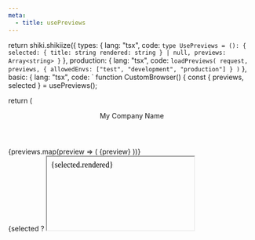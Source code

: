 ```yaml
---
meta:
  - title: usePreviews
---
```



  return shiki.shikiize({
    types: {
      lang: "tsx",
      code: `
type UsePreviews = (): {
  selected: {
    title: string
    rendered: string
  } | null,
  previews: Array<string>
}
`
    },
    production: {
      lang: "tsx",
      code: `
loadPreviews(
  request,
  previews,
  {
    allowedEnvs: ["test", "development", "production"]
  }
)
`
    },
    basic: {
      lang: "tsx",
      code: `
function CustomBrowser() {
  const { previews, selected } = usePreviews();

return (

<div>
<header>My Company Name</header>
<div className="grid grid-cols-2 grid-rows-1">
<nav>
{previews.map(preview => (
<Link to={\`?preview=\$\{preview\}\`}>{preview}</Link>
))}
</nav>
{selected
? <iframe title={selected.title} srcdoc={selected.rendered} />
: <div>No preview selected.</div>}
</div>
</div>
)
}
`
}
});
};

# usePreviews

A react hook for grabbing the result of `loadPreviews` from your loader.

## Arguments

Accepts no arguments.

<Shikiize id="types" />

## Usage

Can be used to create a custom preview browser or other components that consume your rendered templates.

<Shikiize id="basic" />
